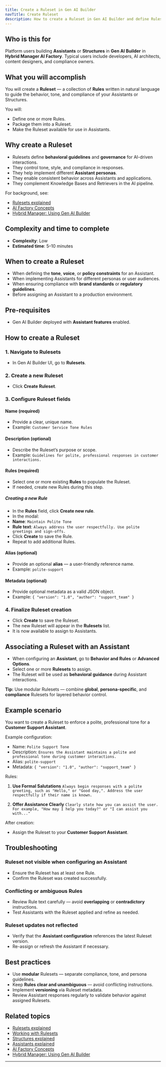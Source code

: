 ```yaml
---
title: Create a Ruleset in Gen AI Builder
navTitle: Create Ruleset
description: How to create a Ruleset in Gen AI Builder and define Rules to guide Assistant behavior.
---
```


## Who is this for

Platform users building **Assistants** or **Structures** in **Gen AI Builder** in **Hybrid Manager AI Factory**.
Typical users include developers, AI architects, content designers, and compliance owners.

## What you will accomplish

You will create a **Ruleset** — a collection of **Rules** written in natural language to guide the behavior, tone, and compliance of your Assistants or Structures.

You will:

- Define one or more Rules.
- Package them into a Ruleset.
- Make the Ruleset available for use in Assistants.

## Why create a Ruleset

- Rulesets define **behavioral guidelines** and **governance** for AI-driven interactions.
- They control tone, style, and compliance in responses.
- They help implement different **Assistant personas**.
- They enable consistent behavior across Assistants and applications.
- They complement Knowledge Bases and Retrievers in the AI pipeline.

For background, see:

- [Rulesets explained](edb-postgres-ai/ai-factory/learn/explained/rulesets-explained)
- [AI Factory Concepts](edb-postgres-ai/ai-factory/learn/explained/ai-factory-concepts)
- [Hybrid Manager: Using Gen AI Builder](edb-postgres-ai/hybrid-manager/ai-factory/gen-ai/builder)

## Complexity and time to complete

- **Complexity**: Low
- **Estimated time**: 5–10 minutes

## When to create a Ruleset

- When defining the **tone**, **voice**, or **policy constraints** for an Assistant.
- When implementing Assistants for different personas or user audiences.
- When ensuring compliance with **brand standards** or **regulatory guidelines**.
- Before assigning an Assistant to a production environment.

## Pre-requisites

- Gen AI Builder deployed with **Assistant features** enabled.

## How to create a Ruleset

### 1. Navigate to Rulesets

- In Gen AI Builder UI, go to **Rulesets**.

### 2. Create a new Ruleset

- Click **Create Ruleset**.

### 3. Configure Ruleset fields

#### Name (required)

- Provide a clear, unique name.
- Example: `Customer Service Tone Rules`

#### Description (optional)

- Describe the Ruleset’s purpose or scope.
- Example: `Guidelines for polite, professional responses in customer interactions.`

#### Rules (required)

- Select one or more existing **Rules** to populate the Ruleset.
- If needed, create new Rules during this step.

##### Creating a new Rule

- In the **Rules** field, click **Create new rule**.
- In the modal:
- **Name**: `Maintain Polite Tone`
- **Rule text**: `Always address the user respectfully. Use polite greetings and sign-offs.`
- Click **Create** to save the Rule.
- Repeat to add additional Rules.

#### Alias (optional)

- Provide an optional **alias** — a user-friendly reference name.
- Example: `polite-support`

#### Metadata (optional)

- Provide optional metadata as a valid JSON object.
- Example: `{ "version": "1.0", "author": "support_team" }`

### 4. Finalize Ruleset creation

- Click **Create** to save the Ruleset.
- The new Ruleset will appear in the **Rulesets** list.
- It is now available to assign to Assistants.

## Associating a Ruleset with an Assistant

- When configuring an **Assistant**, go to **Behavior and Rules** or **Advanced Options**.
- Select one or more **Rulesets** to assign.
- The Ruleset will be used as **behavioral guidance** during Assistant interactions.

**Tip:** Use modular Rulesets — combine **global**, **persona-specific**, and **compliance** Rulesets for layered behavior control.

## Example scenario

You want to create a Ruleset to enforce a polite, professional tone for a **Customer Support Assistant**.

Example configuration:

- Name: `Polite Support Tone`
- Description: `Ensures the Assistant maintains a polite and professional tone during customer interactions.`
- Alias: `polite-support`
- Metadata: `{ "version": "1.0", "author": "support_team" }`

Rules:

1. **Use Formal Salutations**
`Always begin responses with a polite greeting, such as "Hello," or "Good day,". Address the user respectfully if their name is known.`

2. **Offer Assistance Clearly**
`Clearly state how you can assist the user. For example, "How may I help you today?" or "I can assist you with..."`

After creation:

- Assign the Ruleset to your **Customer Support Assistant**.

## Troubleshooting

### Ruleset not visible when configuring an Assistant

- Ensure the Ruleset has at least one Rule.
- Confirm the Ruleset was created successfully.

### Conflicting or ambiguous Rules

- Review Rule text carefully — avoid **overlapping** or **contradictory** instructions.
- Test Assistants with the Ruleset applied and refine as needed.

### Ruleset updates not reflected

- Verify that the **Assistant configuration** references the latest Ruleset version.
- Re-assign or refresh the Assistant if necessary.

## Best practices

- Use **modular** Rulesets — separate compliance, tone, and persona guidelines.
- Keep **Rules clear and unambiguous** — avoid conflicting instructions.
- Implement **versioning** via Ruleset metadata.
- Review Assistant responses regularly to validate behavior against assigned Rulesets.

## Related topics

- [Rulesets explained](edb-postgres-ai/ai-factory/learn/explained/rulesets-explained)
- [Working with Rulesets](../../../builder/agent-studio/rulesets)
- [Structures explained](edb-postgres-ai/ai-factory/learn/explained/structures)
- [Assistants explained](edb-postgres-ai/ai-factory/learn/explained/assistants-explained)
- [AI Factory Concepts](edb-postgres-ai/ai-factory/learn/explained/ai-factory-concepts)
- [Hybrid Manager: Using Gen AI Builder](edb-postgres-ai/hybrid-manager/ai-factory/gen-ai/builder)

---

